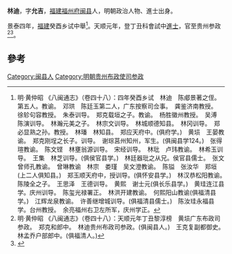'''林迪'''，字'''允吉'''，[[福建|福建]][[福州府|福州府]][[闽县|闽县]]人，明朝政治人物、進士出身。

景泰四年，[[福建|福建]]癸酉乡试中舉<ref>明·黄仲昭 《八闽通志》（卷四十八）：四年癸酉乡试　林迪　陈郕景著之侄。第五人。教谕。　邓珙　陈廷玉第二人，广东按察司佥事。　龚鉴济南教授。　徐轸句容教授。　朱泰训导。　郑克载垣之子。教谕。　杨胜徽州教授。　吴溥　陈演训导。　林瀚元美之子。　林宗文训导。　林城顺德知县。　林冈训导。　郑必显熟之孙。教授。　林璠　林知县。　郑应天府中。(俱府学。)　黄埙　王晏教谕。　郑克刚埕之长子。训导。　谢琮莒州知州，军生。(俱闽县学124。)　张得瑄教谕。　陈文铿　林壅翁源训导。　宋经训导。　林玭　卢玮教谕。　林希玉训导。　王集　林芝训导。(俱侯官县学。)　林廷器玭之从兄。侯官县儒士。　张文　曾师孔教谕。　曾琳教谕　林宗　娄瑾　吴文澄教谕。　陈镒　张汝华　郑垣(上二人俱知县。)　郑玉顺天府中，授训导。(俱怀安县学。)　林汉恭松阳教谕。　陈陵全之子。　王思泽　王德训导。　黄熙　谢士元(俱长乐县学。)　黄珪连江县学。庆州训导。　陈玺光禄署正。　林洪开建教谕。　何熙阳山教谕(俱福清县学。)　江辉龙泉教谕。　许善继增城训导。(俱福清县儒士。)　陈汝珪永福县学。台州教授。　余亮福州右卫左所军，庆州学正。</ref>。天顺元年，登丁丑科會試中[[進士|進士]]，官至贵州参政<ref>明·黄仲昭 《八闽通志》（卷四十八）：天顺元年丁丑黎淳榜　黄埙广东布政司参政。　郑克和郎中。　林迪贵州布政司参政。(俱闽县人。)　王克复副都御史。　林孟乔户部郎中。(俱福清人。)</ref><ref>{{cite web|title=《福州府志（清·乾隆）》选举四|url=http://www.fzdqw.com/ShowText.asp?ToBook=1411&index=96&|publisher=福州地情网|accessdate=2014-05-04|deadurl=yes|archiveurl=https://web.archive.org/web/20140504191714/http://www.fzdqw.com/ShowText.asp?ToBook=1411&index=96&|archivedate=2014-05-04}}</ref>。

==參考==
{{reflist}}
{{明朝人物小作品}}
{{天順元年丁丑科殿試金榜}}
[[Category:闽县人|Category:闽县人]]
[[Category:明朝贵州布政使司参政|Category:明朝贵州布政使司参政]]
